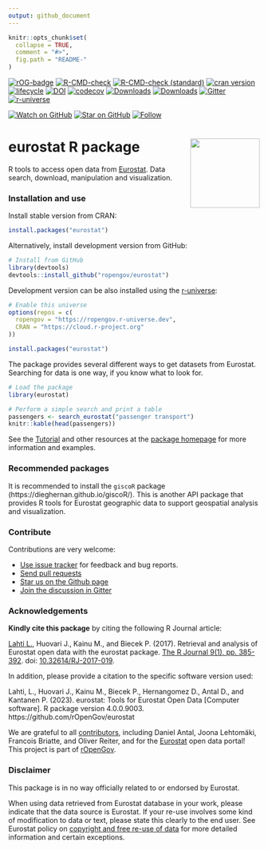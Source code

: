 ```yaml
---
output: github_document
---
```


<!-- README.md is generated from README.Rmd. Please edit that file -->

```r
knitr::opts_chunk$set(
  collapse = TRUE,
  comment = "#>",
  fig.path = "README-"
)
```

<!-- badges: start -->
[![rOG-badge](https://ropengov.github.io/rogtemplate/reference/figures/ropengov-badge.svg)](https://ropengov.org/)
[![R-CMD-check](https://github.com/rOpenGov/eurostat/actions/workflows/check-full.yaml/badge.svg)](https://github.com/rOpenGov/eurostat/actions/workflows/check-full.yaml)
[![R-CMD-check (standard)](https://github.com/rOpenGov/eurostat/actions/workflows/check-standard.yaml/badge.svg)](https://github.com/rOpenGov/eurostat/actions/workflows/check-standard.yaml)
[![cran version](http://www.r-pkg.org/badges/version/eurostat)](https://CRAN.R-project.org/package=eurostat)
[![lifecycle](https://img.shields.io/badge/lifecycle-stable-brightgreen.svg)](https://lifecycle.r-lib.org/articles/stages.html#stable-1)
[![DOI](https://img.shields.io/badge/DOI-10.32614/RJ--2017--019-blue)](https://doi.org/10.32614/RJ-2017-019)
[![codecov](https://codecov.io/gh/rOpenGov/eurostat/branch/master/graph/badge.svg?token=Wp2VVvpWQA)](https://app.codecov.io/gh/rOpenGov/eurostat)
[![Downloads](http://cranlogs.r-pkg.org/badges/grand-total/eurostat)](https://cran.r-project.org/package=eurostat)
[![Downloads](http://cranlogs.r-pkg.org/badges/eurostat)](https://cran.r-project.org/package=eurostat)
[![Gitter](https://badges.gitter.im/rOpenGov/eurostat.svg)](https://app.gitter.im/#/room/#rOpenGov_eurostat:gitter.im?utm_source=badge&utm_medium=badge&utm_campaign=pr-badge)
[![r-universe](https://ropengov.r-universe.dev/badges/eurostat)](https://ropengov.r-universe.dev/)

[![Watch on GitHub][github-watch-badge]][github-watch]
[![Star on GitHub][github-star-badge]][github-star]
[![Follow](https://img.shields.io/twitter/follow/ropengov.svg?style=social)](https://twitter.com/ropengov)

<!--[![Build Status](https://travis-ci.org/rOpenGov/eurostat.svg?branch=master)](https://travis-ci.org/rOpenGov/eurostat)-->
<!--[![AppVeyor Status](https://ci.appveyor.com/api/projects/status/github/rOpenGov/eurostat?branch=master&svg=true)](https://ci.appveyor.com/project/rOpenGov/eurostat)-->
<!--[![license](https://img.shields.io/github/license/mashape/apistatus.svg)]()-->
<!--[![DOI](https://zenodo.org/badge/DOI/10.5281/zenodo.399279.svg)](https://doi.org/10.5281/zenodo.399279)-->
<!--[![PRs Welcome][prs-badge]][prs]-->
<!--[![Code of Conduct][coc-badge]][coc]-->
<!--[![Contributors](https://img.shields.io/github/contributors/cdnjs/cdnjs.svg?style=flat-square)](#contributors)-->
<!--[![License](https://img.shields.io/pypi/l/Django.svg)](https://opensource.org/licenses/BSD-2-Clause)-->
<!--[![Stories in Ready](http://badge.waffle.io/ropengov/eurostat.png?label=TODO)](http://waffle.io/ropengov/eurostat)-->
<!--[![CRAN version](http://www.r-pkg.org/badges/version/eurostat)](https://cran.r-project.org/package=eurostat)-->

<!-- badges: end -->

# eurostat R package <a href='https://ropengov.github.io/eurostat/'><img src='man/figures/logo.png' align="right" height="139" /></a>

R tools to access open data from [Eurostat](https://ec.europa.eu/eurostat). Data search, download, manipulation and visualization. 


### Installation and use

Install stable version from CRAN:

```r
install.packages("eurostat")
```

Alternatively, install development version from GitHub:

```r
# Install from GitHub
library(devtools)
devtools::install_github("ropengov/eurostat")
```

Development version can be also installed using the
[r-universe](https://ropengov.r-universe.dev):

```r
# Enable this universe
options(repos = c(
  ropengov = "https://ropengov.r-universe.dev",
  CRAN = "https://cloud.r-project.org"
))

install.packages("eurostat")
```

The package provides several different ways to get datasets from Eurostat. Searching for data is one way, if you know what to look for.

```r
# Load the package
library(eurostat)

# Perform a simple search and print a table
passengers <- search_eurostat("passenger transport")
knitr::kable(head(passengers))
```


See the [Tutorial](https://ropengov.github.io/eurostat/articles/articles/eurostat_tutorial.html) and other resources at the [package homepage](https://ropengov.github.io/eurostat/) for more information and examples.

### Recommended packages

It is recommended to install the `giscoR` package (https://dieghernan.github.io/giscoR/). This is another API package that provides R tools for Eurostat geographic data to support geospatial analysis and visualization.


### Contribute

Contributions are very welcome:

  * [Use issue tracker](https://github.com/ropengov/eurostat/issues) for feedback and bug reports.
  * [Send pull requests](https://github.com/ropengov/eurostat/)
  * [Star us on the Github page](https://github.com/ropengov/eurostat/)
  * [Join the discussion in Gitter](https://app.gitter.im/#/room/#rOpenGov_eurostat:gitter.im)

### Acknowledgements

**Kindly cite this package** by citing the following R Journal article: 

[Lahti L.](https://github.com/antagomir), Huovari J., Kainu M., and Biecek P. (2017). Retrieval and analysis of Eurostat open data with the eurostat package. [The R Journal 9(1), pp. 385-392](https://journal.r-project.org/archive/2017/RJ-2017-019/index.html). doi: [10.32614/RJ-2017-019](https://doi.org/10.32614/RJ-2017-019).

In addition, please provide a citation to the specific software version used:

Lahti, L., Huovari J., Kainu M., Biecek P., Hernangomez D., Antal D., and Kantanen P. (2023). eurostat: Tools for Eurostat Open Data [Computer software]. R package version 4.0.0.9003. https://github.com/rOpenGov/eurostat

We are grateful to all [contributors](https://github.com/ropengov/eurostat/graphs/contributors), including Daniel Antal, Joona Lehtomäki, Francois Briatte, and Oliver Reiter, and for the [Eurostat](https://ec.europa.eu/eurostat/) open data portal! This project is part of [rOpenGov](https://ropengov.org).

### Disclaimer

This package is in no way officially related to or endorsed by Eurostat.

When using data retrieved from Eurostat database in your work, please indicate that the data source is Eurostat. If your re-use involves some kind of modification to data or text, please state this clearly to the end user. See Eurostat policy on [copyright and free re-use of data](https://ec.europa.eu/eurostat/about/policies/copyright) for more detailed information and certain exceptions.

[license-badge]: https://img.shields.io/npm/l/eurostat.svg?style=flat-square
[license]: https://github.com/ropengov/eurostat/blob/master/LICENSE

[github-watch-badge]: https://img.shields.io/github/watchers/ropengov/eurostat.svg?style=social
[github-watch]: https://github.com/ropengov/eurostat/watchers
[github-star-badge]: https://img.shields.io/github/stars/ropengov/eurostat.svg?style=social
[github-star]: https://github.com/ropengov/eurostat/stargazers

[eurostat]: https://github.com/ropengov/eurostat/
